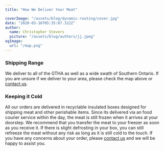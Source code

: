 ```yaml
---
title: "How We Deliver Your Meat"

coverImage: "/assets/blog/dynamic-routing/cover.jpg"
date: "2020-03-16T05:35:07.322Z"
author:
  name: Christopher Stevers
  picture: "/assets/blog/authors/jj.jpeg"
ogImage:
  url: "/map.png"
---
```


### Shipping Range

We deliver to all of the GTHA as well as a wide swath of Southern Ontario. If you are unsure if we deliver to your area, please check the map above or [contact us](/contact).

### Keeping it Cold

All our orders are delivered in recyclable insulated boxes designed for shipping meat and other perishable items. Since its delivered via an food courier service within the day, the meat is still frozen when it arrives at your doorstep. We recommend that you transfer the meat to your freezer as soon as you receive it. If there is slight defrosting in your box, you can still refreeze the meat without any risk as long as it is still cold to the touch. If you have any concerns about your order, please [contact us](/contact) and we will be happy to assist you.
